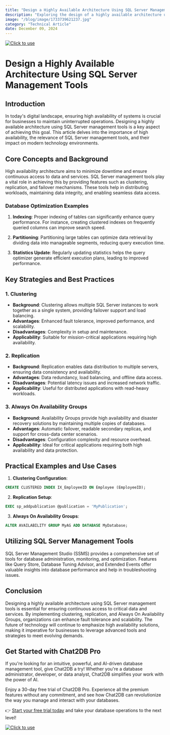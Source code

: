 ```yaml
---
title: "Design a Highly Available Architecture Using SQL Server Management Tools"
description: "Exploring the design of a highly available architecture using SQL Server management tools and discussing their impact on modern technology environments."
image: "/blog/image/1733739621237.jpg"
category: "Technical Article"
date: December 09, 2024
---
```

[![Click to use](/image/blog/bg/chat2db1.png)](https://app.chat2db.ai/)
# Design a Highly Available Architecture Using SQL Server Management Tools


<Authors date="December 09, 2024">
  <Author name="Jing" link="https://chat2db.ai" />
</Authors>

## Introduction

In today's digital landscape, ensuring high availability of systems is crucial for businesses to maintain uninterrupted operations. Designing a highly available architecture using SQL Server management tools is a key aspect of achieving this goal. This article delves into the importance of high availability, the relevance of SQL Server management tools, and their impact on modern technology environments.

## Core Concepts and Background

High availability architecture aims to minimize downtime and ensure continuous access to data and services. SQL Server management tools play a vital role in achieving this by providing features such as clustering, replication, and failover mechanisms. These tools help in distributing workloads, maintaining data integrity, and enabling seamless data access.

### Database Optimization Examples

1. **Indexing**: Proper indexing of tables can significantly enhance query performance. For instance, creating clustered indexes on frequently queried columns can improve search speed.

2. **Partitioning**: Partitioning large tables can optimize data retrieval by dividing data into manageable segments, reducing query execution time.

3. **Statistics Update**: Regularly updating statistics helps the query optimizer generate efficient execution plans, leading to improved performance.

## Key Strategies and Best Practices

### 1. Clustering

- **Background**: Clustering allows multiple SQL Server instances to work together as a single system, providing failover support and load balancing.
- **Advantages**: Enhanced fault tolerance, improved performance, and scalability.
- **Disadvantages**: Complexity in setup and maintenance.
- **Applicability**: Suitable for mission-critical applications requiring high availability.

### 2. Replication

- **Background**: Replication enables data distribution to multiple servers, ensuring data consistency and availability.
- **Advantages**: Data redundancy, load balancing, and offline data access.
- **Disadvantages**: Potential latency issues and increased network traffic.
- **Applicability**: Useful for distributed applications with read-heavy workloads.

### 3. Always On Availability Groups

- **Background**: Availability Groups provide high availability and disaster recovery solutions by maintaining multiple copies of databases.
- **Advantages**: Automatic failover, readable secondary replicas, and support for cross-data center scenarios.
- **Disadvantages**: Configuration complexity and resource overhead.
- **Applicability**: Ideal for critical applications requiring both high availability and data protection.

## Practical Examples and Use Cases

1. **Clustering Configuration**:

```sql
CREATE CLUSTERED INDEX IX_EmployeeID ON Employee (EmployeeID);
```

2. **Replication Setup**:

```sql
EXEC sp_addpublication @publication = 'MyPublication';
```

3. **Always On Availability Groups**:

```sql
ALTER AVAILABILITY GROUP MyAG ADD DATABASE MyDatabase;
```

## Utilizing SQL Server Management Tools

SQL Server Management Studio (SSMS) provides a comprehensive set of tools for database administration, monitoring, and optimization. Features like Query Store, Database Tuning Advisor, and Extended Events offer valuable insights into database performance and help in troubleshooting issues.

## Conclusion

Designing a highly available architecture using SQL Server management tools is essential for ensuring continuous access to critical data and services. By implementing clustering, replication, and Always On Availability Groups, organizations can enhance fault tolerance and scalability. The future of technology will continue to emphasize high availability solutions, making it imperative for businesses to leverage advanced tools and strategies to meet evolving demands.

## Get Started with Chat2DB Pro

If you're looking for an intuitive, powerful, and AI-driven database management tool, give Chat2DB a try! Whether you're a database administrator, developer, or data analyst, Chat2DB simplifies your work with the power of AI.

Enjoy a 30-day free trial of Chat2DB Pro. Experience all the premium features without any commitment, and see how Chat2DB can revolutionize the way you manage and interact with your databases.

👉 [Start your free trial today](https://app.chat2db.ai/) and take your database operations to the next level!

[![Click to use](/image/blog/bg/chat2db.jpg)](https://app.chat2db.ai/)